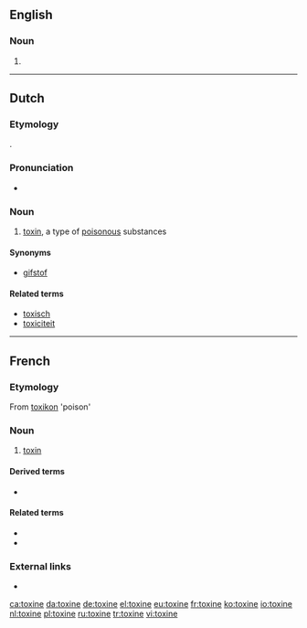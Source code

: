==English==

===Noun===
{{en-noun}}

# {{archaic form of|toxin|lang=en}}

----

==Dutch==

===Etymology===
{{bor|nl|de|Toxin}}.

===Pronunciation===
* {{audio|Nl-toxine.ogg|Audio|lang=nl}}

===Noun===
{{nl-noun|f|g2=m|-s|pl2=-en|toxinetje}}

# [[toxin]], a type of [[poisonous]] substances

====Synonyms====
* [[gifstof]]

====Related terms====
* [[toxisch]]
* [[toxiciteit]]

----

==French==

===Etymology===
From {{etyl|grc|fr}} [[toxikon]] 'poison'

===Noun===
{{fr-noun|f}}

# [[toxin]]

====Derived terms====
* {{l|fr|toxique}}

====Related terms====
* {{l|fr|endotoxique}}
* {{l|fr|exotoxique}}

===External links===
* {{R:TLFi}}

[[ca:toxine]]
[[da:toxine]]
[[de:toxine]]
[[el:toxine]]
[[eu:toxine]]
[[fr:toxine]]
[[ko:toxine]]
[[io:toxine]]
[[nl:toxine]]
[[pl:toxine]]
[[ru:toxine]]
[[tr:toxine]]
[[vi:toxine]]